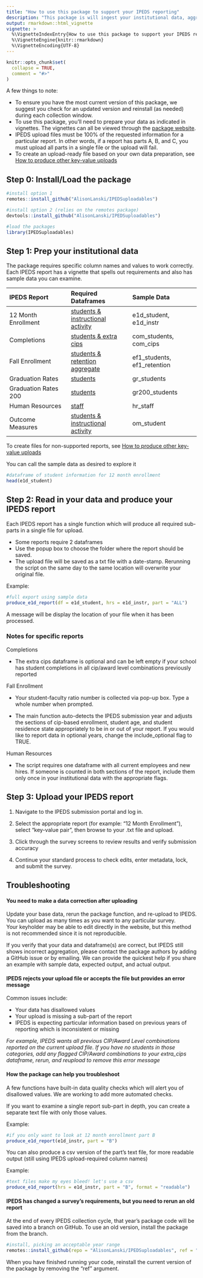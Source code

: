 ```yaml
---
title: "How to use this package to support your IPEDS reporting"
description: "This package is will ingest your institutional data, aggregate/reshape that data, and produce a text file which is compatible with the IPEDS report upload requirements."
output: rmarkdown::html_vignette
vignette: >
  %\VignetteIndexEntry{How to use this package to support your IPEDS reporting}
  %\VignetteEngine{knitr::rmarkdown}
  %\VignetteEncoding{UTF-8}
---
```


```r
knitr::opts_chunk$set(
  collapse = TRUE,
  comment = "#>"
)

```

A few things to note:

* To ensure you have the most current version of this package, we suggest you check for an updated version and reinstall (as needed) during each collection window.
* To use this package, you'll need to prepare your data as indicated in vignettes. The vignettes can all be viewed through the [package website](https://alisonlanski.github.io/IPEDSuploadables/).  
* IPEDS upload files must be 100% of the requested information for a particular report. In other words, if a report has parts A, B, and C, you must upload all parts in a single file or the upload will fail.  
* To create an upload-ready file based on your own data preparation, see [How to produce other key-value uploads](howto_use_autoformat.html)

## Step 0: Install/Load the package

```r
#install option 1
remotes::install_github("AlisonLanski/IPEDSuploadables")

#install option 2 (relies on the remotes package)
devtools::install_github("AlisonLanski/IPEDSuploadables")
```

```r
#load the packages
library(IPEDSuploadables)
```

## Step 1: Prep your institutional data

The package requires specific column names and values to work correctly. 
Each IPEDS report has a vignette that spells out requirements and also has sample data you can examine.

| IPEDS Report | Required Dataframes | Sample Data |
|:--------|:--------|:---------|
| 12 Month Enrollment  | [students & instructional activity](setup_for_12monthenrollment.html)  |  e1d_student, e1d_instr  |
| Completions  | [students & extra cips](setup_for_completions.html)  | com_students, com_cips  |
| Fall Enrollment  | [students & retention aggregate](setup_for_fallenrollment.html)  |  ef1_students, ef1_retention  |
| Graduation Rates  | [students](setup_for_gr.html)  |  gr_students  |
| Graduation Rates 200   | [students](setup_for_gr200.html)  |  gr200_students  |
| Human Resources  | [staff](setup_for_hr.html) | hr_staff  |
| Outcome Measures  |  [students & instructional activity](setup_for_om.html)  |  om_student  |

To create files for non-supported reports, see [How to produce other key-value uploads](howto_use_autoformat.html)

You can call the sample data as desired to explore it
```r
#dataframe of student information for 12 month enrollment
head(e1d_student)
```


## Step 2: Read in your data and produce your IPEDS report

Each IPEDS report has a single function which will produce all required sub-parts in a single file for upload.  

* Some reports require 2 dataframes  
* Use the popup box to choose the folder where the report should be saved.  
* The upload file will be saved as a txt file with a date-stamp.  Rerunning the script on the same day to the same location will overwrite your original file.

Example:
```r
#full export using sample data
produce_e1d_report(df = e1d_student, hrs = e1d_instr, part = "ALL")
```


A message will be display the location of your file when it has been processed.

### Notes for specific reports

Completions

* The extra cips dataframe is optional and can be left empty if your school has student completions in all cip/award level combinations previously reported


Fall Enrollment

* Your student-faculty ratio number is collected via pop-up box.  Type a whole number when prompted.

* The main function auto-detects the IPEDS submission year and adjusts the sections of cip-based enrollment, student age, and student residence state appropriately to be in or out of your report.  If you would like to report data in optional years, change the include_optional flag to TRUE. 

Human Resources

* The script requires one dataframe with all current employees and new hires. If someone is counted in both sections of the report, include them only once in your institutional data with the appropriate flags.

## Step 3: Upload your IPEDS report
  
1. Navigate to the IPEDS submission portal and log in.  

2. Select the appropriate report (for example: "12 Month Enrollment"), select "key-value pair", then browse to your .txt file and upload.  

3. Click through the survey screens to review results and verify submission accuracy

4. Continue your standard process to check edits, enter metadata, lock, and submit the survey.


## Troubleshooting

#### You need to make a data correction after uploading
Update your base data, rerun the package function, and re-upload to IPEDS.  You can upload as many times as you want to any particular survey.  
Your keyholder may be able to edit directly in the website, but this method is not recommended since it is not reproducible.

If you verify that your data and dataframe(s) are correct, but IPEDS still shows incorrect aggregation, please contact the package authors by adding a GitHub issue or by emailing. We can provide the quickest help if you share an example with sample data, expected output, and actual output.

#### IPEDS rejects your upload file or accepts the file but provides an error message
Common issues include:

* Your data has disallowed values
* Your upload is missing a sub-part of the report
* IPEDS is expecting particular information based on previous years of reporting which is inconsistent or missing

*For example, IPEDS wants all previous CIP/Award Level combinations reported on the current upload file. If you have no students in those categories, add any flagged CIP/Award combinations to your extra_cips dataframe, rerun, and reupload to remove this error message*

#### How the package can help you troubleshoot

A few functions have built-in data quality checks which will alert you of disallowed values.  We are working to add more automated checks.  

If you want to examine a single report sub-part in depth, you can create a separate text file with only those values.

Example:
```r
#if you only want to look at 12 month enrollment part B
produce_e1d_report(e1d_instr, part = "B")
```

You can also produce a csv version of the part's text file, for more readable output (still using IPEDS upload-required column names)  
  
Example:
```r
#text files make my eyes bleed! let's use a csv
produce_e1d_report(hrs = e1d_instr, part = "B", format = "readable")
```

#### IPEDS has changed a survey's requirements, but you need to rerun an old report
At the end of every IPEDS collection cycle, that year's package code will be saved into a branch on GitHub.  To use an old version, install the package from the branch.

```r
#install, picking an acceptable year range
remotes::install_github(repo = "AlisonLanski/IPEDSuploadables", ref = "reporting_year_2020-2021")
```

When you have finished running your code, reinstall the current version of the package by removing the "ref" argument.
